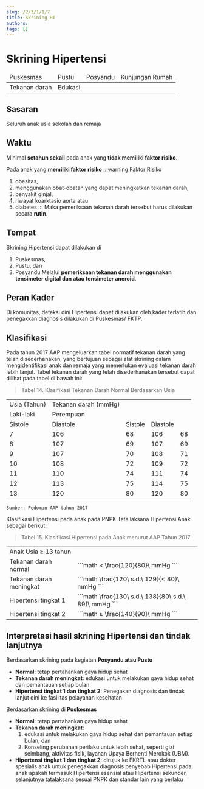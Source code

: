 ```yaml
---
slug: /2/3/1/1/7
title: Skrining HT
authors: 
tags: []
---
```


# Skrining Hipertensi

<table>
    <thead>
        <tr>
            <td>Puskesmas</td>
            <td>Pustu</td>
            <td>Posyandu</td>
            <td>Kunjungan Rumah</td>
        </tr>
    </thead>
    <tbody>
        <tr>
            <td colSpan={3}>Tekanan darah</td>
            <td>Edukasi</td>
        </tr>
    </tbody>
</table>

## Sasaran
Seluruh anak usia sekolah dan remaja
## Waktu
Minimal **setahun sekali** pada anak yang **tidak memiliki faktor risiko**.

Pada anak yang **memiliki faktor risiko** 
:::warning Faktor Risiko
1. obesitas, 
2. menggunakan obat-obatan yang dapat meningkatkan tekanan darah, 
3. penyakit ginjal, 
4. riwayat koarktasio aorta atau 
5. diabetes 
:::
Maka pemeriksaan tekanan darah tersebut harus dilakukan secara **rutin**.
## Tempat
Skrining Hipertensi dapat dilakukan di 
1. Puskesmas, 
2. Pustu, dan 
3. Posyandu 
Melalui **pemeriksaan tekanan darah menggunakan tensimeter digital dan atau tensimeter aneroid**.
## Peran Kader
Di komunitas, deteksi dini Hipertensi dapat dilakukan oleh kader terlatih dan penegakkan diagnosis dilakukan di Puskesmas/ FKTP.
## Klasifikasi
Pada tahun 2017 AAP mengeluarkan tabel normatif tekanan darah yang telah disederhanakan, yang bertujuan sebagai alat skrining dalam mengidentifikasi anak dan remaja yang memerlukan evaluasi tekanan darah lebih lanjut. Tabel tekanan darah yang telah disederhanakan tersebut dapat dilihat pada tabel di bawah ini:

> Tabel 14. Klasifikasi Tekanan Darah Normal Berdasarkan Usia

<table>
 <tr>
  <td rowSpan={3}>Usia (Tahun)</td>
  <td colSpan={4}>Tekanan darah (mmHg)</td>
 </tr>
 <tr>
  <td colSpan={2}>Laki-laki</td>
  <td colSpan={2}>Perempuan</td>
 </tr>
 <tr>
  <td>Sistole</td>
  <td>Diastole</td>
  <td>Sistole</td>
  <td>Diastole</td>
 </tr>
 <tr>
  <td>7</td>
  <td>106</td>
  <td>68</td>
  <td>106</td>
  <td>68</td>
 </tr>
 <tr>
  <td>8</td>
  <td>107</td>
  <td>69</td>
  <td>107</td>
  <td>69</td>
 </tr>
 <tr>
  <td>9</td>
  <td>107</td>
  <td>70</td>
  <td>108</td>
  <td>71</td>
 </tr>
 <tr>
  <td>10</td>
  <td>108</td>
  <td>72</td>
  <td>109</td>
  <td>72</td>
 </tr>
 <tr>
  <td>11</td>
  <td>110</td>
  <td>74</td>
  <td>111</td>
  <td>74</td>
 </tr>
 <tr>
  <td>12</td>
  <td>113</td>
  <td>75</td>
  <td>114</td>
  <td>75</td>
 </tr>
 <tr>
  <td>13</td>
  <td>120</td>
  <td>80</td>
  <td>120</td>
  <td>80</td>
 </tr>
</table>

`Sumber: Pedoman AAP tahun 2017`

Klasifikasi Hipertensi pada anak pada PNPK Tata laksana Hipertensi Anak sebagai berikut:

> Tabel 15. Klasifikasi Hipertensi pada Anak menurut AAP Tahun 2017

<table>
 <tr>
  <td colSpan={2}>
  Anak Usia ≥ 13 tahun 
  </td>
 </tr>
 <tr>
  <td>
  Tekanan darah normal 
  </td>
  <td>
  ```math
  < \frac{120}{80}\ mmHg
  ``` 
  </td>
 </tr>
 <tr>
  <td>
  Tekanan darah meningkat
  </td>
  <td>
  ```math
  \frac{120\ s.d.\ 129}{< 80}\ mmHg
  ``` 
  </td>
 </tr>
 <tr>
  <td>
  Hipertensi tingkat 1 
  </td>
  <td>
  ```math
  \frac{130\ s.d.\ 138}{80\ s.d.\ 89}\ mmHg
  ``` 
  </td>
 </tr>
 <tr>
  <td>
  Hipertensi tingkat 2 
  </td>
  <td>
  ```math
  ≥ \frac{140}{90}\ mmHg 
  ```
  </td>
 </tr>
</table>

## Interpretasi hasil skrining Hipertensi dan tindak lanjutnya

Berdasarkan skrining pada kegiatan **Posyandu atau Pustu**
- **Normal**: tetap pertahankan gaya hidup sehat
- **Tekanan darah meningkat**: edukasi untuk melakukan gaya hidup sehat dan pemantauan setiap bulan.
- **Hipertensi tingkat 1 dan tingkat 2**: Penegakan diagnosis dan tindak lanjut dini ke fasilitas pelayanan kesehatan

Berdasarkan skrining di **Puskesmas**
- **Normal**: tetap pertahankan gaya hidup sehat
- **Tekanan darah meningkat**: 
    1. edukasi untuk melakukan gaya hidup sehat dan pemantauan setiap bulan, dan 
    2. Konseling perubahan perilaku untuk lebih sehat, seperti gizi seimbang, aktivitas fisik, layanan Upaya Berhenti Merokok (UBM).
- **Hipertensi tingkat 1 dan tingkat 2**: dirujuk ke FKRTL atau dokter spesialis anak untuk penegakkan diagnosis penyebab Hipertensi pada anak apakah termasuk Hipertensi esensial atau Hipertensi sekunder, selanjutnya tatalaksana sesuai PNPK dan standar lain yang berlaku

